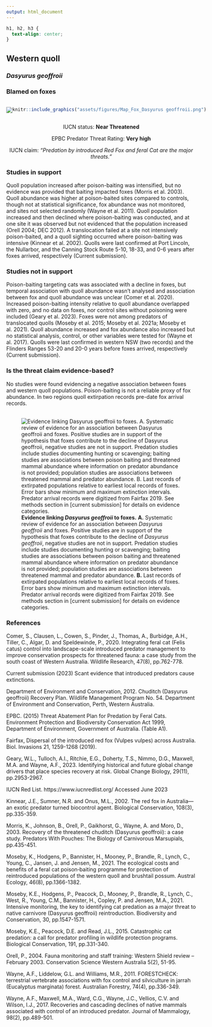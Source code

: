 ```yaml
---
output: html_document
---
```

```css
h1, h2, h3 {
  text-align: center;
}
```

## **Western quoll**
### *Dasyurus geoffroii*
### Blamed on foxes

:::: {style="display: flex;"}

[![](assets/photos/Dasyurus geoffroii.png)](https://www.inaturalist.org/photos/30906138?size=original)

::: {}

:::

::: {}
  ```r
  knitr::include_graphics("assets/figures/Map_Fox_Dasyurus geoffroii.png")
  ```
:::

::::
<center>
IUCN status: **Near Threatened**

EPBC Predator Threat Rating: **Very high**

IUCN claim: *"Predation by introduced Red Fox and feral Cat are the major threats."*

</center>

### Studies in support

Quoll population increased after poison-baiting was intensified, but no evidence was provided that baiting impacted foxes (Morris et al. 2003). Quoll abundance was higher at poison-baited sites compared to controls, though not at statistical significance, fox abundance was not monitored, and sites not selected randomly (Wayne et al. 2011). Quoll population increased and then declined where poison-baiting was conducted, and at one site it was observed but not evidenced that the population increased (Orell 2004; DEC 2012). A translocation failed at a site not intensively poison-baited, and a quoll sighting occurred where poison-baiting was intensive (Kinnear et al. 2002). Quolls were last confirmed at Port Lincoln, the Nullarbor, and the Canning Stock Route 5-10, 18-33, and 0-6 years after foxes arrived, respectively (Current submission).

### Studies not in support

Poison-baiting targeting cats was associated with a decline in foxes, but temporal association with quoll abundance wasn’t analysed and association between fox and quoll abundance was unclear (Comer et al. 2020). Increased poison-baiting intensity relative to quoll abundance overlapped with zero, and no data on foxes, nor control sites without poisoning were included (Geary et al. 2023). Foxes were not among predators of translocated quolls (Moseby et al. 2015; Moseby et al. 2021a; Moseby et al. 2021). Quoll abundance increased and fox abundance also increased but no statistical analysis, control, or other variables were tested for (Wayne et al. 2017). Quolls were last confirmed in western NSW (two records) and the Flinders Ranges 53-20 and 20-0 years before foxes arrived, respectively (Current submission).

### Is the threat claim evidence-based?

No studies were found evidencing a negative association between foxes and western quoll populations. Poison-baiting is not a reliable proxy of fox abundance. In two regions quoll extirpation records pre-date fox arrival records.
<br>
<br>

![**Evidence linking *Dasyurus geoffroii* to foxes.** **A.** Systematic review of evidence for an association between *Dasyurus geoffroii* and foxes. Positive studies are in support of the hypothesis that foxes contribute to the decline of *Dasyurus geoffroii*, negative studies are not in support. Predation studies include studies documenting hunting or scavenging; baiting studies are associations between poison baiting and threatened mammal abundance where information on predator abundance is not provided; population studies are associations between threatened mammal and predator abundance. **B.** Last records of extirpated populations relative to earliest local records of foxes. Error bars show minimum and maximum extinction intervals. Predator arrival records were digitized from Fairfax 2019. See methods section in [current submission] for details on evidence categories.](assets/figures/Main_Evidence_Fox_Dasyurus geoffroii.png)

### References

Comer, S., Clausen, L., Cowen, S., Pinder, J., Thomas, A., Burbidge, A.H., Tiller, C., Algar, D. and Speldewinde, P., 2020. Integrating feral cat (Felis catus) control into landscape-scale introduced predator management to improve conservation prospects for threatened fauna: a case study from the south coast of Western Australia. Wildlife Research, 47(8), pp.762-778.

Current submission (2023) Scant evidence that introduced predators cause extinctions.

Department of Environment and Conservation, 2012. Chuditch (Dasyurus geoffroii) Recovery Plan. Wildlife Management Program No. 54. Department of Environment and Conservation, Perth, Western Australia.

EPBC. (2015) Threat Abatement Plan for Predation by Feral Cats. Environment Protection and Biodiversity Conservation Act 1999, Department of Environment, Government of Australia. (Table A1).

Fairfax, Dispersal of the introduced red fox (Vulpes vulpes) across Australia. Biol. Invasions 21, 1259-1268 (2019).

Geary, W.L., Tulloch, A.I., Ritchie, E.G., Doherty, T.S., Nimmo, D.G., Maxwell, M.A. and Wayne, A.F., 2023. Identifying historical and future global change drivers that place species recovery at risk. Global Change Biology, 29(11), pp.2953-2967.

IUCN Red List. https://www.iucnredlist.org/ Accessed June 2023

Kinnear, J.E., Sumner, N.R. and Onus, M.L., 2002. The red fox in Australia—an exotic predator turned biocontrol agent. Biological Conservation, 108(3), pp.335-359.

Morris, K., Johnson, B., Orell, P., Gaikhorst, G., Wayne, A. and Moro, D., 2003. Recovery of the threatened chuditch (Dasyurus geoffroii): a case study. Predators With Pouches: The Biology of Carnivorous Marsupials, pp.435-451.

Moseby, K., Hodgens, P., Bannister, H., Mooney, P., Brandle, R., Lynch, C., Young, C., Jansen, J. and Jensen, M., 2021. The ecological costs and benefits of a feral cat poison‐baiting programme for protection of reintroduced populations of the western quoll and brushtail possum. Austral Ecology, 46(8), pp.1366-1382.

Moseby, K.E., Hodgens, P., Peacock, D., Mooney, P., Brandle, R., Lynch, C., West, R., Young, C.M., Bannister, H., Copley, P. and Jensen, M.A., 2021. Intensive monitoring, the key to identifying cat predation as a major threat to native carnivore (Dasyurus geoffroii) reintroduction. Biodiversity and Conservation, 30, pp.1547-1571.

Moseby, K.E., Peacock, D.E. and Read, J.L., 2015. Catastrophic cat predation: a call for predator profiling in wildlife protection programs. Biological Conservation, 191, pp.331-340.

Orell, P., 2004. Fauna monitoring and staff training: Western Shield review – February 2003. Conservation Science Western Australia 5(2), 51-95.

Wayne, A.F., Liddelow, G.L. and Williams, M.R., 2011. FORESTCHECK: terrestrial vertebrate associations with fox control and silviculture in jarrah (Eucalyptus marginata) forest. Australian Forestry, 74(4), pp.336-349.

Wayne, A.F., Maxwell, M.A., Ward, C.G., Wayne, J.C., Vellios, C.V. and Wilson, I.J., 2017. Recoveries and cascading declines of native mammals associated with control of an introduced predator. Journal of Mammalogy, 98(2), pp.489-501.

